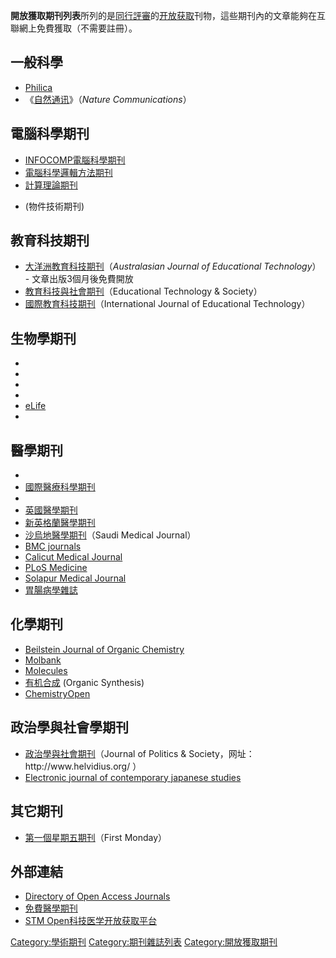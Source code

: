 {{Expand list|date=2022年5月10日}}
'''開放獲取期刊列表'''所列的是[[同行評審|同行評審]]的[[开放获取|开放获取]]刊物，這些期刊內的文章能夠在互聯網上免費獲取（不需要註冊）。

== 一般科學 ==
* [[Philica|Philica]]
* 《[[自然通讯|自然通讯]]》（''Nature Communications''）

== 電腦科學期刊 ==
* [[INFOCOMP電腦科學期刊|INFOCOMP電腦科學期刊]]
* [[電腦科學邏輯方法期刊|電腦科學邏輯方法期刊]]
* [[計算理論期刊|計算理論期刊]]
* {{le|JOT: 面向技術期刊|JOT: Journal of Object Technology}}(物件技術期刊)

== 教育科技期刊 ==
* [[大洋洲教育科技期刊|大洋洲教育科技期刊]]（''Australasian Journal of Educational Technology''） - 文章出版3個月後免費開放
* [[教育科技與社會期刊|教育科技與社會期刊]]（Educational Technology & Society）
* [[國際教育科技期刊|國際教育科技期刊]]（International Journal of Educational Technology）

== 生物學期刊 ==
* {{le|國際生物科學期刊|International Journal of Biological Sciences}}
* {{le|遺傳學期刊|Genetics}}
* {{le|公共科學文庫生物學期刊|PLoS Biology}}
* {{le|公共科學文庫遺傳學期刊|PLoS Genetics}}
* [[eLife|eLife]]
* {{le|PeerJ|PeerJ}}

== 醫學期刊 ==
* {{le|加拿大醫學協會期刊|Canadian Medical Association Journal}}
* [[國際醫療科學期刊|國際醫療科學期刊]]
* {{le|研究生醫學期刊|Journal of Postgraduate Medicine}}
* [[英國醫學期刊|英國醫學期刊]]
* [[新英格蘭醫學期刊|新英格蘭醫學期刊]]
* [[沙烏地醫學期刊|沙烏地醫學期刊]]（Saudi Medical Journal）
* [[BMC_journals|BMC journals]]
* [[Calicut_Medical_Journal|Calicut Medical Journal]]
* [[PLoS_Medicine|PLoS Medicine]]
* [[Solapur_Medical_Journal|Solapur Medical Journal]]
* [http://www.scirp.org/journal/ojgas/ 胃腸病學雜誌] {{Wayback|url=http://www.scirp.org/journal/ojgas/ |date=20201004152219 }}

== 化學期刊 ==
* [[Beilstein_Journal_of_Organic_Chemistry|Beilstein Journal of Organic Chemistry]]
* [[Molbank|Molbank]]
* [[Molecules_(journal)|Molecules]]
* [[有机合成_(期刊)|有机合成]]  (Organic Synthesis)
* [[ChemistryOpen|ChemistryOpen]]

== 政治學與社會學期刊 ==
* [[政治學與社會期刊|政治學與社會期刊]]（Journal of Politics & Society，网址：http://www.helvidius.org/ {{Wayback|url=http://www.helvidius.org/ |date=20200815125915 }} ）
* [[Electronic_journal_of_contemporary_japanese_studies|Electronic journal of contemporary japanese studies]]

== 其它期刊 ==
* [[第一個星期五期刊|第一個星期五期刊]]（First Monday）

== 外部連結 ==
* [http://www.doaj.org/ Directory of Open Access Journals] {{Wayback|url=http://www.doaj.org/ |date=20160503194755 }}
* [http://www.freemedicaljournals.com/ 免費醫學期刊] {{Wayback|url=http://www.freemedicaljournals.com/ |date=20210507015756 }}
* [http://www.stmopen.com/ STM Open科技医学开放获取平台] {{Wayback|url=http://www.stmopen.com/ |date=20211225202105 }}

[[Category:學術期刊|Category:學術期刊]]
[[Category:期刊雜誌列表|Category:期刊雜誌列表]]
[[Category:開放獲取期刊|Category:開放獲取期刊]]
